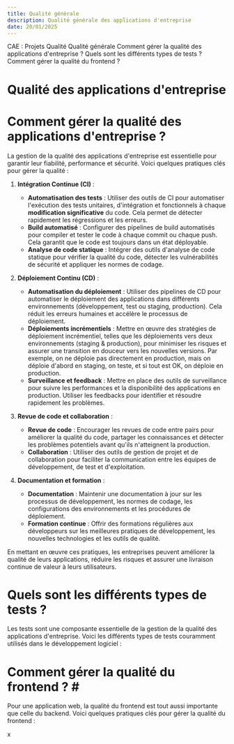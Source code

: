 ```yaml
---
title: Qualité générale
description: Qualité générale des applications d'entreprise
date: 20/01/2025
---
```


<InternalPageMenu>
  <PathViewer>
    <PathViewerItem to="/"> CAE : Projets </PathViewerItem>
    <PathViewerItem to="/quality"> Qualité </PathViewerItem>
    <PathViewerItem selected> Qualité générale </PathViewerItem>
  </PathViewer>
  <InternalPageMenuItem> Comment gérer la qualité des applications d'entreprise ? </InternalPageMenuItem>
  <InternalPageMenuItem> Quels sont les différents types de tests ? </InternalPageMenuItem>
  <InternalPageMenuItem> Comment gérer la qualité du frontend ? </InternalPageMenuItem>
</InternalPageMenu>


# Qualité des applications d'entreprise

# <InternalPageTitle> Comment gérer la qualité des applications d'entreprise ? </InternalPageTitle>

La gestion de la qualité des applications d'entreprise est essentielle pour garantir leur fiabilité, performance et sécurité. Voici quelques pratiques clés pour gérer la qualité :

1. **Intégration Continue (CI)** :
   - **Automatisation des tests** : Utiliser des outils de CI pour automatiser l'exécution des tests unitaires, d'intégration et fonctionnels à chaque **modification significative** du code. Cela permet de détecter rapidement les régressions et les erreurs.
   - **Build automatisé** : Configurer des pipelines de build automatisés pour compiler et tester le code à chaque commit ou chaque push. Cela garantit que le code est toujours dans un état déployable.
   - **Analyse de code statique** : Intégrer des outils d'analyse de code statique pour vérifier la qualité du code, détecter les vulnérabilités de sécurité et appliquer les normes de codage.

2. **Déploiement Continu (CD)** :
   - **Automatisation du déploiement** : Utiliser des pipelines de CD pour automatiser le déploiement des applications dans différents environnements (développement, test ou staging, production). Cela réduit les erreurs humaines et accélère le processus de déploiement.
   - **Déploiements incrémentiels** : Mettre en œuvre des stratégies de déploiement incrémentiel, telles que les déploiements vers deux environnements (staging & production), pour minimiser les risques et assurer une transition en douceur vers les nouvelles versions. 
   Par exemple, on ne déploie pas directement en production, mais on déploie d'abord en staging, on teste, et si tout est OK, on déploie en production.
   - **Surveillance et feedback** : Mettre en place des outils de surveillance pour suivre les performances et la disponibilité des applications en production. Utiliser les feedbacks pour identifier et résoudre rapidement les problèmes.

3. **Revue de code et collaboration** :
   - **Revue de code** : Encourager les revues de code entre pairs pour améliorer la qualité du code, partager les connaissances et détecter les problèmes potentiels avant qu'ils n'atteignent la production.
   - **Collaboration** : Utiliser des outils de gestion de projet et de collaboration pour faciliter la communication entre les équipes de développement, de test et d'exploitation.

4. **Documentation et formation** :
   - **Documentation** : Maintenir une documentation à jour sur les processus de développement, les normes de codage, les configurations des environnements et les procédures de déploiement.
   - **Formation continue** : Offrir des formations régulières aux développeurs sur les meilleures pratiques de développement, les nouvelles technologies et les outils de qualité.

En mettant en œuvre ces pratiques, les entreprises peuvent améliorer la qualité de leurs applications, réduire les risques et assurer une livraison continue de valeur à leurs utilisateurs.

# <InternalPageTitle> Quels sont les différents types de tests ? </InternalPageTitle>

Les tests sont une composante essentielle de la gestion de la qualité des applications d'entreprise. Voici les différents types de tests couramment utilisés dans le développement logiciel :



# <InternalPageTitle> Comment gérer la qualité du frontend ? </InternalPageTitle># 

Pour une application web, la qualité du frontend est tout aussi importante que celle du backend. Voici quelques pratiques clés pour gérer la qualité du frontend :




x